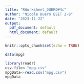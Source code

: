 ---
title: "RWorksheet_DUERO#4c"
author: "Nicole Duero BSIT 2-B"
date: "2023-11-22"
output:
  pdf_document: default
  html_document: default
---

```{r setup, include=FALSE}
knitr::opts_chunk$set(echo = TRUE)
```
```{r}
data(mpg)
```
```{r}
library(readr)
csv.file<-"mpg.csv"
mpgData<-read.csv("mpg.csv")
mpgData

```